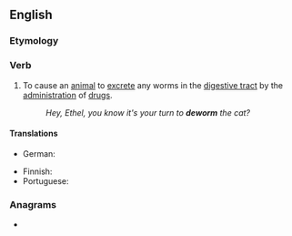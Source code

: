 ==English==

===Etymology===
{{prefix|en|de|worm}}

===Verb===
{{en-verb}}

# To cause an [[animal]] to [[excrete]] any worms in the [[digestive tract]] by the [[administration]] of [[drugs]].
#: ''Hey, Ethel, you know it's your turn to '''deworm''' the cat?''

====Translations====
{{trans-top|to cause to excrete worms}}
* German: {{t|de|entwurmen}}
{{trans-mid}}
* Finnish: {{t|fi|madottaa}}
* Portuguese: {{t|pt|desparasitar}}
{{trans-bottom}}

===Anagrams===
* {{anagrams|en|wormed}}
